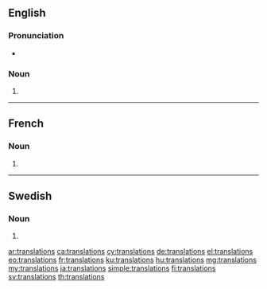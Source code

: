 {{selfref|See also [[Wiktionary:Translations]]}}
==English==

===Pronunciation===
* {{audio|en-us-translations.ogg|Audio (US)|lang=en}}

===Noun===
{{head|en|plural}} {{g|p}}

# {{plural of|translation|lang=en}}

----

==French==

===Noun===
{{head|fr|plural|g=f}}

# {{plural of|translation|lang=fr}}

----

==Swedish==

===Noun===
{{head|sv|noun form}}

# {{sv-noun-form-indef-gen|translation}}

[[ar:translations]]
[[ca:translations]]
[[cy:translations]]
[[de:translations]]
[[el:translations]]
[[eo:translations]]
[[fr:translations]]
[[ku:translations]]
[[hu:translations]]
[[mg:translations]]
[[my:translations]]
[[ja:translations]]
[[simple:translations]]
[[fi:translations]]
[[sv:translations]]
[[th:translations]]
